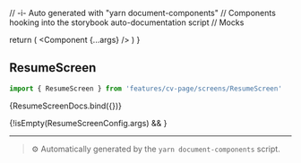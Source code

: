 // -i- Auto generated with "yarn document-components"
// Components hooking into the storybook auto-documentation script
// Mocks

<Meta title="features / cv-page / screens" />

  return (
    <StoryContextProviders>
      <Component {...args} />
    </StoryContextProviders>
  )
}

## ResumeScreen


```typescript
import { ResumeScreen } from 'features/cv-page/screens/ResumeScreen'
```


<Canvas>
    <Story
        name="ResumeScreen"
        args={ResumeScreenConfig.args}
        argTypes={ResumeScreenConfig.argTypes}
    >
      {ResumeScreenDocs.bind({})}
    </Story>
</Canvas>

{!isEmpty(ResumeScreenConfig.args) && <ArgsTable story="ResumeScreen" />}



---

> ⚙️ Automatically generated by the `yarn document-components` script.

